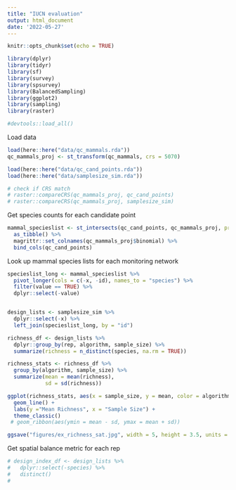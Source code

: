 ```yaml
---
title: "IUCN evaluation"
output: html_document
date: '2022-05-27'
---
```


```r
knitr::opts_chunk$set(echo = TRUE)
```

```r
library(dplyr)
library(tidyr)
library(sf)
library(survey)
library(spsurvey)
library(BalancedSampling)
library(ggplot2)
library(sampling)
library(raster)

#devtools::load_all()
```

Load data
```r
load(here::here("data/qc_mammals.rda"))
qc_mammals_proj <- st_transform(qc_mammals, crs = 5070)

load(here::here("data/qc_cand_points.rda"))
load(here::here("data/samplesize_sim.rda"))

# check if CRS match
# raster::compareCRS(qc_mammals_proj, qc_cand_points)
# raster::compareCRS(qc_mammals_proj, samplesize_sim)
```

Get species counts for each candidate point
```r
mammal_specieslist <- st_intersects(qc_cand_points, qc_mammals_proj, prepared = TRUE, sparse = FALSE) %>%
  as_tibble() %>%
  magrittr::set_colnames(qc_mammals_proj$binomial) %>%
  bind_cols(qc_cand_points)
```

Look up mammal species lists for each monitoring network
```r
specieslist_long <- mammal_specieslist %>%
  pivot_longer(cols = c(-x, -id), names_to = "species") %>%
  filter(value == TRUE) %>%
  dplyr::select(-value)


design_lists <- samplesize_sim %>%
  dplyr::select(-x) %>%
  left_join(specieslist_long, by = "id")

richness_df <- design_lists %>% 
  dplyr::group_by(rep, algorithm, sample_size) %>%
  summarize(richness = n_distinct(species, na.rm = TRUE))

richness_stats <- richness_df %>%
  group_by(algorithm, sample_size) %>%
  summarize(mean = mean(richness),
            sd = sd(richness))

ggplot(richness_stats, aes(x = sample_size, y = mean, color = algorithm)) +
  geom_line() + 
  labs(y ="Mean Richness", x = "Sample Size") +
  theme_classic()
 # geom_ribbon(aes(ymin = mean - sd, ymax = mean + sd))

ggsave("figures/ex_richness_sat.jpg", width = 5, height = 3.5, units = "in")
```

Get spatial balance metric for each rep
```r
# design_index_df <- design_lists %>% 
#   dplyr::select(-species) %>%
#   distinct()
#   

```

